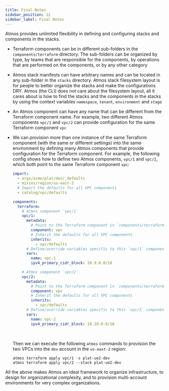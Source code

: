 ```yaml
---
title: Final Notes
sidebar_position: 12
sidebar_label: Final Notes
---
```


Atmos provides unlimited flexibility in defining and configuring stacks and components in the stacks.

- Terraform components can be in different sub-folders in the `components/terraform` directory. The sub-folders can be organized by type, by teams
  that are responsible for the components, by operations that are performed on the components, or by any other category

- Atmos stack manifests can have arbitrary names and can be located in any sub-folder in the `stacks` directory. Atmos stack filesystem layout is for
  people to better organize the stacks and make the configurations DRY. Atmos (the CLI) does not care about the filesystem layout, all it cares about
  is how to find the stacks and the components in the stacks by using the context variables `namespace`, `tenant`, `environment` and `stage`

- An Atmos component can have any name that can be different from the Terraform component name. For example, two different Atmos components `vpc/1`
  and `vpc/2` can provide configuration for the same Terraform component `vpc`

- We can provision more than one instance of the same Terraform component (with the same or different settings) into the same environment by defining
  many Atmos components that provide configuration for the Terraform component. For example, the following config shows how to define two Atmos
  components, `vpc/1` and `vpc/2`, which both point to the same Terraform component `vpc`:

  ```yaml
  import:
    - orgs/acme/plat/dev/_defaults
    - mixins/region/us-east-2
    # Import the defaults for all VPC components
    - catalog/vpc/defaults

  components:
    terraform:
      # Atmos component `vpc/1`
      vpc/1:
        metadata:
          # Point to the Terraform component in `components/terraform/vpc`
          component: vpc
          # Inherit the defaults for all VPC components
          inherits:
            - vpc/defaults
        # Define/override variables specific to this `vpc/1` component
        vars:
          name: vpc-1
          ipv4_primary_cidr_block: 10.9.0.0/18

      # Atmos component `vpc/2`
      vpc/2:
        metadata:
          # Point to the Terraform component in `components/terraform/vpc`
          component: vpc
          # Inherit the defaults for all VPC components
          inherits:
            - vpc/defaults
        # Define/override variables specific to this `vpc/2` component
        vars:
          name: vpc-2
          ipv4_primary_cidr_block: 10.10.0.0/18
  ```

  <br/>

  Then we can execute the following `atmos` commands to provision the two VPCs into the `dev` account in the `us-east-2` region:

  ```shell
  atmos terraform apply vpc/1 -s plat-ue2-dev
  atmos terraform apply vpc/2 --stack plat-ue2-dev
  ```

All the above makes Atmos an ideal framework to organize infrastructure, to design for organizational complexity, and to provision multi-account
environments for very complex organizations.
